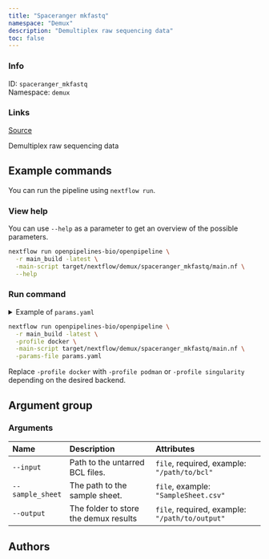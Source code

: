 ```yaml
---
title: "Spaceranger mkfastq"
namespace: "Demux"
description: "Demultiplex raw sequencing data"
toc: false
---
```


::: {.column-margin}

### Info

ID: `spaceranger_mkfastq`  
Namespace: `demux`

### Links
[Source](https://github.com/openpipelines-bio/openpipeline/blob/main/src/demux/spaceranger_mkfastq){.btn-action .btn-sm .btn-info .btn role="button"}

:::

Demultiplex raw sequencing data

## Example commands

You can run the pipeline using `nextflow run`.

### View help

You can use `--help` as a parameter to get an overview of the possible parameters.

```bash
nextflow run openpipelines-bio/openpipeline \
  -r main_build -latest \
  -main-script target/nextflow/demux/spaceranger_mkfastq/main.nf \
  --help
```

### Run command

<details>
<summary>Example of `params.yaml`</summary>
```yaml

```
</details>

```bash
nextflow run openpipelines-bio/openpipeline \
  -r main_build -latest \
  -profile docker \
  -main-script target/nextflow/demux/spaceranger_mkfastq/main.nf \
  -params-file params.yaml
```

:::{.callout-note}
Replace `-profile docker` with `-profile podman` or `-profile singularity` depending on the desired backend.
:::

## Argument group

### Arguments

|Name             |Description                           |Attributes                                     |
|:----------------|:-------------------------------------|:----------------------------------------------|
|`--input`        |Path to the untarred BCL files.       |`file`, required, example: `"/path/to/bcl"`    |
|`--sample_sheet` |The path to the sample sheet.         |`file`, example: `"SampleSheet.csv"`           |
|`--output`       |The folder to store the demux results |`file`, required, example: `"/path/to/output"` |

## Authors

